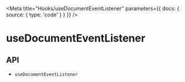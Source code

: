 

<Meta
  title="Hooks/useDocumentEventListener"
  parameters={{
    docs: {
      source: {
        type: 'code'
      }
    }
  }}
/>

# useDocumentEventListener

<Description name="useDocumentEventListener" />

<Canvas>
  <Story story={stories.Demo} name="Demo" />
</Canvas>

## API

<ul>
  <li>
    <LinkTo kind="hooks-api-useDocumentEventListener" story="page">
      <code>useDocumentEventListener</code>
    </LinkTo>
  </li>
</ul>
